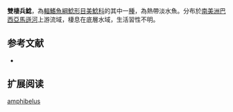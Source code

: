 {{Speciesbox
| name = 雙棲兵鯰
| image =  
| image_width = 250px
| image_caption = 
| status = NE
| status_system = IUCN3.1
| genus = Corydoras
| species = amphibelus
| authority = [[Cope|Cope]], 1872
| synonyms =  
}}

'''雙棲兵鯰'''，為[[輻鰭魚綱|輻鰭魚綱]][[鯰形目|鯰形目]][[美鯰科|美鯰科]]的其中一[[種|種]]，為熱帶淡水魚。分布於[[南美洲|南美洲]][[巴西|巴西]][[亞馬遜河|亞馬遜河]]上游流域，棲息在底層水域，生活習性不明。

==参考文献==
*{{FishBase_species|genus=Corydoras|species=amphibelus|year=2014|month=11}}

== 扩展阅读 ==
{{refbegin}}
{{wikispecies-inline|Corydoras amphibelus|雙棲兵鯰}}
{{refend}}
{{Taxonbar|from=Q3694939}}

[[Category:兵鯰屬|amphibelus]]